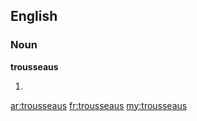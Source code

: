 ==English==

===Noun===
'''trousseaus'''

# {{plural of|[[trousseau]]}}

[[ar:trousseaus]]
[[fr:trousseaus]]
[[my:trousseaus]]
